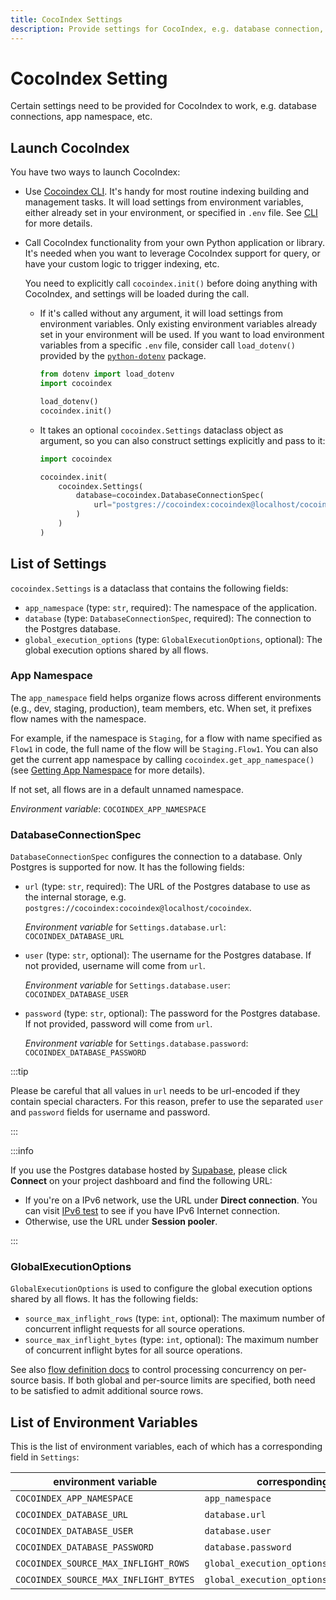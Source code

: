 ```yaml
---
title: CocoIndex Settings
description: Provide settings for CocoIndex, e.g. database connection, app namespace, etc.
---
```



# CocoIndex Setting

Certain settings need to be provided for CocoIndex to work, e.g. database connections, app namespace, etc.

## Launch CocoIndex

You have two ways to launch CocoIndex:

*   Use [Cocoindex CLI](cli). It's handy for most routine indexing building and management tasks.
    It will load settings from environment variables, either already set in your environment, or specified in `.env` file.
    See [CLI](cli#environment-variables) for more details.

*   Call CocoIndex functionality from your own Python application or library.
    It's needed when you want to leverage CocoIndex support for query, or have your custom logic to trigger indexing, etc.

    <Tabs>
    <TabItem value="python" label="Python" default>

    You need to explicitly call `cocoindex.init()` before doing anything with CocoIndex, and settings will be loaded during the call.

    *   If it's called without any argument, it will load settings from environment variables.
        Only existing environment variables already set in your environment will be used.
        If you want to load environment variables from a specific `.env` file, consider call `load_dotenv()` provided by the [`python-dotenv`](https://github.com/theskumar/python-dotenv) package.

        ```py
        from dotenv import load_dotenv
        import cocoindex

        load_dotenv()
        cocoindex.init()
        ```

    *   It takes an optional `cocoindex.Settings` dataclass object as argument, so you can also construct settings explicitly and pass to it:

        ```py
        import cocoindex

        cocoindex.init(
            cocoindex.Settings(
                database=cocoindex.DatabaseConnectionSpec(
                    url="postgres://cocoindex:cocoindex@localhost/cocoindex"
                )
            )
        )
        ```
    </TabItem>
    </Tabs>

## List of Settings

`cocoindex.Settings` is a dataclass that contains the following fields:

*   `app_namespace` (type: `str`, required): The namespace of the application.
*   `database` (type: `DatabaseConnectionSpec`, required): The connection to the Postgres database.
*   `global_execution_options` (type: `GlobalExecutionOptions`, optional): The global execution options shared by all  flows.

### App Namespace

The `app_namespace` field helps organize flows across different environments (e.g., dev, staging, production), team members, etc. When set, it prefixes flow names with the namespace.

For example, if the namespace is `Staging`, for a flow with name specified as `Flow1` in code, the full name of the flow will be `Staging.Flow1`.
You can also get the current app namespace by calling `cocoindex.get_app_namespace()` (see [Getting App Namespace](flow_def#getting-app-namespace) for more details).

If not set, all flows are in a default unnamed namespace.

*Environment variable*: `COCOINDEX_APP_NAMESPACE`

### DatabaseConnectionSpec

`DatabaseConnectionSpec` configures the connection to a database. Only Postgres is supported for now. It has the following fields:

*   `url` (type: `str`, required): The URL of the Postgres database to use as the internal storage, e.g. `postgres://cocoindex:cocoindex@localhost/cocoindex`.

    *Environment variable* for `Settings.database.url`: `COCOINDEX_DATABASE_URL`

*   `user` (type: `str`, optional): The username for the Postgres database. If not provided, username will come from `url`.

    *Environment variable* for `Settings.database.user`: `COCOINDEX_DATABASE_USER`

*   `password` (type: `str`, optional): The password for the Postgres database. If not provided, password will come from `url`.

    *Environment variable* for `Settings.database.password`: `COCOINDEX_DATABASE_PASSWORD`

:::tip

Please be careful that all values in `url` needs to be url-encoded if they contain special characters.
For this reason, prefer to use the separated `user` and `password` fields for username and password.

:::

:::info

If you use the Postgres database hosted by [Supabase](https://supabase.com/), please click **Connect** on your project dashboard and find the following URL:

*    If you're on a IPv6 network, use the URL under **Direct connection**. You can visit [IPv6 test](https://test-ipv6.com/) to see if you have IPv6 Internet connection.
*    Otherwise, use the URL under **Session pooler**.

:::

### GlobalExecutionOptions

`GlobalExecutionOptions` is used to configure the global execution options shared by all flows. It has the following fields:

*   `source_max_inflight_rows` (type: `int`, optional): The maximum number of concurrent inflight requests for all source operations.
*   `source_max_inflight_bytes` (type: `int`, optional): The maximum number of concurrent inflight bytes for all source operations.

See also [flow definition docs](/docs/core/flow_def#control-processing-concurrency) to control processing concurrency on per-source basis.
If both global and per-source limits are specified, both need to be satisfied to admit additional source rows.

## List of Environment Variables

This is the list of environment variables, each of which has a corresponding field in `Settings`:

| environment variable | corresponding field in `Settings` | required? |
|---------------------|-------------------|----------|
| `COCOINDEX_APP_NAMESPACE` | `app_namespace` | No |
| `COCOINDEX_DATABASE_URL` | `database.url` | Yes |
| `COCOINDEX_DATABASE_USER` | `database.user` | No |
| `COCOINDEX_DATABASE_PASSWORD` | `database.password` | No |
| `COCOINDEX_SOURCE_MAX_INFLIGHT_ROWS` | `global_execution_options.source_max_inflight_rows` | No |
| `COCOINDEX_SOURCE_MAX_INFLIGHT_BYTES` | `global_execution_options.source_max_inflight_bytes` | No |
